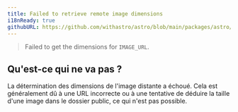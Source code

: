 ```yaml
---
title: Failed to retrieve remote image dimensions
i18nReady: true
githubURL: https://github.com/withastro/astro/blob/main/packages/astro/src/core/errors/errors-data.ts
---
```


<DontEditWarning />


> Failed to get the dimensions for `IMAGE_URL`.

## Qu'est-ce qui ne va pas ?
La détermination des dimensions de l'image distante a échoué. Cela est généralement dû à une URL incorrecte ou à une tentative de déduire la taille d'une image dans le dossier public, ce qui n'est pas possible.



